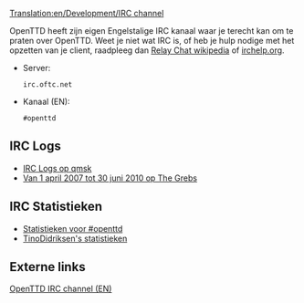 [[Translation:en/Development/IRC channel]]

OpenTTD heeft zijn eigen Engelstalige IRC kanaal waar je terecht kan om te praten over OpenTTD. Weet je niet wat IRC is, of heb je hulp nodige met het opzetten van je client, raadpleeg dan [https://www.wikipedia.org/wiki/nl:Internet Relay Chat wikipedia] of [http://www.irchelp.org/ irchelp.org].

* Server: <pre>irc.oftc.net</pre>
* Kanaal (EN): <pre>#openttd</pre>

==IRC Logs==
*[http://irclogs.qmsk.net/channels/openttd IRC Logs op qmsk]
*[http://thegrebs.com/irc/ Van 1 april 2007 tot 30 juni 2010 op The Grebs]

==IRC Statistieken==
*[http://electricpotential.net/ircstats/openttd2.html Statistieken voor #openttd]
*[http://alpha.visl.sdu.dk/~tino/pisg/OFTC/openttd.html TinoDidriksen's statistieken]

==Externe links==

[irc://irc.oftc.net/openttd OpenTTD IRC channel (EN)]